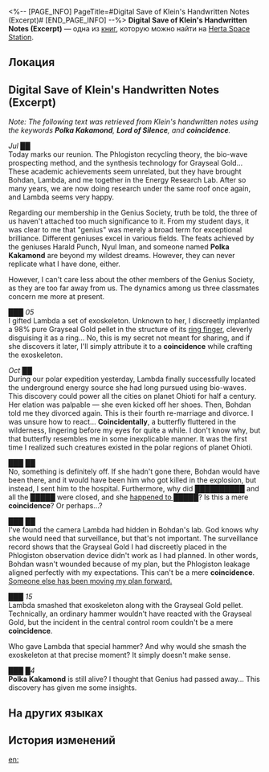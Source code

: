 <%-- [PAGE_INFO]
PageTitle=#Digital Save of Klein's Handwritten Notes (Excerpt)#
[END_PAGE_INFO] --%>
{{Дополнить}}
{{Книга Инфобокс
|id           = 418
|partIds      = 190719
|Название     = 
|Изображение  = Предмет Записи.png
|Мир          = Herta Space Station
|Томов        = 1
|Автор        = <!--нужно добавить-->
|Описание     = A limited research report regarding the Lord of Silence recorded by Klein (deceased), Genius Society #9.
|Том1         = {{tx}}
|Источник1    = {{tx|Отсутствует источник}}
|Персонажи    = Polka Kakamond
|Фракции      = Genius Society
}}
'''Digital Save of Klein's Handwritten Notes (Excerpt)''' — одна из [[Книги|книг]], которую можно найти на [[Herta Space Station]].

==Локация==
{{Отметка карты|<!--название карты-->|<!--id отметки-->}}

==Digital Save of Klein's Handwritten Notes (Excerpt)==
''Note: The following text was retrieved from Klein's handwritten notes using the keywords '''Polka Kakamond''', '''Lord of Silence''', and '''coincidence'''.''

''Jul ██''<br />
Today marks our reunion. The Phlogiston recycling theory, the bio-wave prospecting method, and the synthesis technology for Grayseal Gold... These academic achievements seem unrelated, but they have brought Bohdan, Lambda, and me together in the Energy Research Lab. After so many years, we are now doing research under the same roof once again, and Lambda seems very happy.

Regarding our membership in the Genius Society, truth be told, the three of us haven't attached too much significance to it. From my student days, it was clear to me that "genius" was merely a broad term for exceptional brilliance. Different geniuses excel in various fields. The feats achieved by the geniuses Harald Punch, Nyul Iman, and someone named '''Polka Kakamond''' are beyond my wildest dreams. However, they can never replicate what I have done, either.

However, I can't care less about the other members of the Genius Society, as they are too far away from us. The dynamics among us three classmates concern me more at present.

''███ 05''<br />
I gifted Lambda a set of exoskeleton. Unknown to her, I discreetly implanted a 98% pure Grayseal Gold pellet in the structure of its <u>ring finger</u>, cleverly disguising it as a ring... No, this is my secret not meant for sharing, and if she discovers it later, I'll simply attribute it to a '''coincidence''' while crafting the exoskeleton.

''Oct ██''<br />
During our polar expedition yesterday, Lambda finally successfully located the underground energy source she had long pursued using bio-waves. This discovery could power all the cities on planet Ohioti for half a century. Her elation was palpable &mdash; she even kicked off her shoes. Then, Bohdan told me they divorced again. This is their fourth re-marriage and divorce. I was unsure how to react... '''Coincidentally''', a butterfly fluttered in the wilderness, lingering before my eyes for quite a while. I don't know why, but that butterfly resembles me in some inexplicable manner. It was the first time I realized such creatures existed in the polar regions of planet Ohioti.

''███ ██''<br />
No, something is definitely off. If she hadn't gone there, Bohdan would have been there, and it would have been him who got killed in the explosion, but instead, I sent him to the hospital. Furthermore, why did ██████████ and all the █████ were closed, and she <u>happened to █████</u>? Is this a mere '''coincidence'''? Or perhaps...?

''███ ██''<br />
I've found the camera Lambda had hidden in Bohdan's lab. God knows why she would need that surveillance, but that's not important. The surveillance record shows that the Grayseal Gold I had discreetly placed in the Phlogiston observation device didn't work as I had planned. In other words, Bohdan wasn't wounded because of my plan, but the Phlogiston leakage aligned perfectly with my expectations. This can't be a mere '''coincidence'''. <u>Someone else has been moving my plan forward.</u>

''███ 15''<br />
Lambda smashed that exoskeleton along with the Grayseal Gold pellet. Technically, an ordinary hammer wouldn't have reacted with the Grayseal Gold, but the incident in the central control room couldn't be a mere '''coincidence'''.

Who gave Lambda that special hammer? And why would she smash the exoskeleton at that precise moment? It simply doesn't make sense.

''███ █4''<br />
'''Polka Kakamond''' is still alive? I thought that Genius had passed away... This discovery has given me some insights.

==На других языках==
{{На других языках
|en   = Digital Save of Klein's Handwritten Notes (Excerpt)
|zhs  = 克莱恩手札（节选）电子存档
|zht  = 克萊恩手札（節選）電子存檔
|ja   = クライン直筆の手紙（抜粋）電子アーカイブ
|ko   = 클라인 편지(발췌) 전자 파일
|es   = Archivo digital de las notas manuscritas de Klein (extracto)
|fr   = Sauvegarde numérique des notes manuscrites de Klein (extrait)
|ru   = Электронный файл с записями Кляйна (выдержка)
|th   = บันทึกดิจิตอลของ Klein (บางส่วน)
|vi   = Kho Lưu Trữ Điện Tử - Ghi Chú Viết Tay Của Klein (Đoạn Trích)
|de   = Digitale Kopie von Kleins handschriftlichen Notizen (Auszug)
|id   = File Penyimpanan Elektronik Catatan Klein (Kutipan)
|pt   = Arquivo Digital das Anotações à Mão de Klein (Trecho)
}}

==История изменений==
{{История изменений|3.5}}

[[en:]]